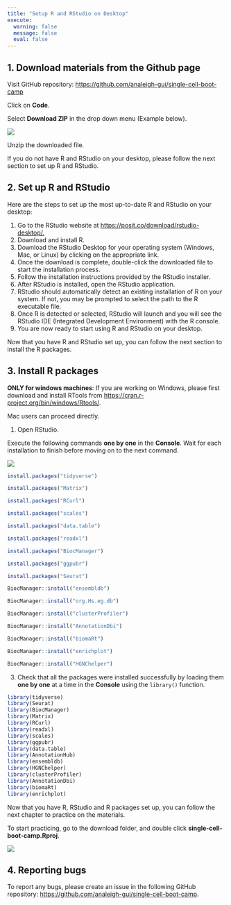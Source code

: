 ```yaml
---
title: "Setup R and RStudio on Desktop"
execute:
  warning: false
  message: false
  eval: false
---
```


## 1. Download materials from the Github page

Visit GitHub repository: <https://github.com/analeigh-gui/single-cell-boot-camp>

Click on **Code**.

Select **Download ZIP** in the drop down menu (Example below).

![](figures/setup_1.png)

Unzip the downloaded file.

If you do not have R and RStudio on your desktop, please follow the next section to set up R and RStudio.

## 2. Set up R and RStudio

Here are the steps to set up the most up-to-date R and RStudio on your desktop:

1.  Go to the RStudio website at <https://posit.co/download/rstudio-desktop/.>
2.  Download and install R.
3.  Download the RStudio Desktop for your operating system (Windows, Mac, or Linux) by clicking on the appropriate link.
4.  Once the download is complete, double-click the downloaded file to start the installation process.
5.  Follow the installation instructions provided by the RStudio installer.
6.  After RStudio is installed, open the RStudio application.
7.  RStudio should automatically detect an existing installation of R on your system. If not, you may be prompted to select the path to the R executable file.
8.  Once R is detected or selected, RStudio will launch and you will see the RStudio IDE (Integrated Development Environment) with the R console.
9.  You are now ready to start using R and RStudio on your desktop.

Now that you have R and RStudio set up, you can follow the next section to install the R packages.

## 3. Install R packages

**ONLY for windows machines**: If you are working on Windows, please first download and install RTools from <https://cran.r-project.org/bin/windows/Rtools/>.

Mac users can proceed directly.

1.  Open RStudio.

Execute the following commands **one by one** in the **Console**. Wait for each installation to finish before moving on to the next command.

![](figures/00_console.png)

```r
install.packages("tidyverse")

install.packages("Matrix")

install.packages("RCurl")

install.packages("scales")

install.packages("data.table")

install.packages("readxl")

install.packages("BiocManager")

install.packages("ggpubr")

install.packages("Seurat")

BiocManager::install("ensembldb")

BiocManager::install("org.Hs.eg.db")

BiocManager::install("clusterProfiler")

BiocManager::install("AnnotationDbi")

BiocManager::install("biomaRt")

BiocManager::install("enrichplot")

BiocManager::install("HGNChelper")
```

3.  Check that all the packages were installed successfully by loading them **one by one** at a time in the **Console** using the `library()` function.

```r
library(tidyverse)
library(Seurat)
library(BiocManager)
library(Matrix)
library(RCurl)
library(readxl)
library(scales)
library(ggpubr)
library(data.table)
library(AnnotationHub)
library(ensembldb)
library(HGNChelper)
library(clusterProfiler)
library(AnnotationDbi)
library(biomaRt)
library(enrichplot)
```

Now that you have R, RStudio and R packages set up, you can follow the next chapter to practice on the materials.

To start practicing, go to the download folder, and double click **single-cell-boot-camp.Rproj**.

![](figures/00_rproj.png)

## 4. Reporting bugs

To report any bugs, please create an issue in the following GitHub repository: <https://github.com/analeigh-gui/single-cell-boot-camp>.
